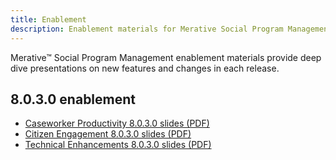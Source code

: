```yaml
---
title: Enablement
description: Enablement materials for Merative Social Program Management
---
```


Merative™ Social Program Management enablement materials provide deep dive presentations on new features and changes in each release.

## 8.0.3.0 enablement

<!--- [Caseworker Productivity 8.0.3.0 video (MP4)](/videos/spm/Caseworker-Productivity-803.mp4)-->
- [Caseworker Productivity 8.0.3.0 slides (PDF)](/pdf/enablement/Caseworker-Productivity-803.pdf)
- [Citizen Engagement 8.0.3.0 slides (PDF)](/pdf/enablement/Citizen-Engagement-803.pdf)
- [Technical Enhancements 8.0.3.0 slides (PDF)](/pdf/enablement/Technical-Enhancements-803.pdf)
  